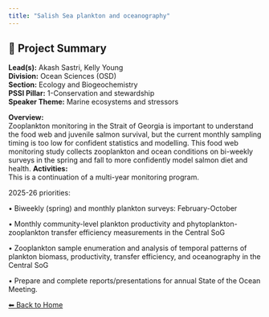 ---
title: "Salish Sea plankton and oceanography"
---

## 🧬 Project Summary

**Lead(s):** Akash Sastri, Kelly Young  
**Division:** Ocean Sciences (OSD)  
**Section:** Ecology and Biogeochemistry  
**PSSI Pillar:** 1-Conservation and stewardship  
**Speaker Theme:** Marine ecosystems and stressors  

**Overview:**  
Zooplankton monitoring in the Strait of Georgia is important to understand the food web and juvenile salmon survival, but the current monthly sampling timing is too low for confident statistics and modelling. This food web monitoring study collects zooplankton and ocean conditions on bi-weekly surveys in the spring and fall to more confidently model salmon diet and health.
**Activities:**  
This is a continuation of a multi-year monitoring program.
2025-26 priorities:
•	Biweekly (spring) and monthly plankton surveys: February-October
•	Monthly community-level plankton productivity and phytoplankton-zooplankton transfer efficiency measurements in the Central SoG
•	Zooplankton sample enumeration and analysis of temporal patterns of plankton biomass, productivity, transfer efficiency, and oceanography in the Central SoG 
•	Prepare and complete reports/presentations for annual State of the Ocean Meeting.

[⬅ Back to Home](../index.qmd)
